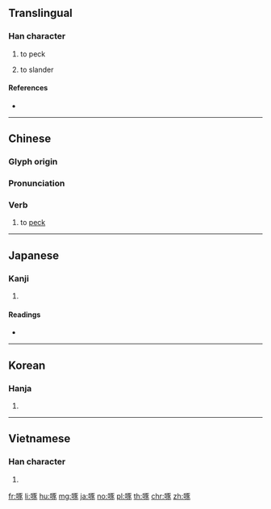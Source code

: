 {{character info/new}}
==Translingual==

===Han character===
{{Han char|rn=30|rad=口|as=08|sn=11|four=61032|canj=RMSO|ids=⿰口豖}}

# to peck
# {{lb|mul|Cantonese}} to slander

====References====
* {{Han ref|kx=0194.300|dkj=03801|dj=0415.070|hdz=10639.010|uh=5544|ud=21828|bh=B0D6|bd=45270}}

----

==Chinese==
{{zh-forms}}

===Glyph origin===
{{Han etym}}

===Pronunciation===
{{zh-pron
|m=zhuó |ma=y
|c=doeng1,doek1
|h=pfs=túi/tuk
|md=
|mn=qz,tw,xm,zz:tok/qz,lk,km:terh/xm,zz,tp,yl,mg:teh
|mn_note=tok - literary; terh/teh - vernacular (may not be etymologically related)
|w=
|mc=y
|oc=y
|cat=v
}}

===Verb===
{{zh-verb}}

# to [[peck]] {{gloss|strike with the beak or bill}}

----

==Japanese==

===Kanji===
{{ja-kanji|grade=|rs=口08}}

# {{defn|lang=ja|sort=口08}}

====Readings====
* {{ja-readings|goon=[[たく]] (taku), [[つく]] (tsuku)|kanon=[[たく]] (taku), [[とく]] (toku)|kun=[[ついばむ]] (tsuibamu)}}

----

==Korean==

===Hanja===
{{ko-hanja|hangeul=탁|rv=tak|mr=t'ak}}

# {{defn|lang=ko|sort=口08}}

----

==Vietnamese==

===Han character===
{{vi-hantu|[[trác]], [[trốc]], [[chác]]|rs=口08}}

# {{defn|lang=vi}}

[[fr:啄]]
[[li:啄]]
[[hu:啄]]
[[mg:啄]]
[[ja:啄]]
[[no:啄]]
[[pl:啄]]
[[th:啄]]
[[chr:啄]]
[[zh:啄]]